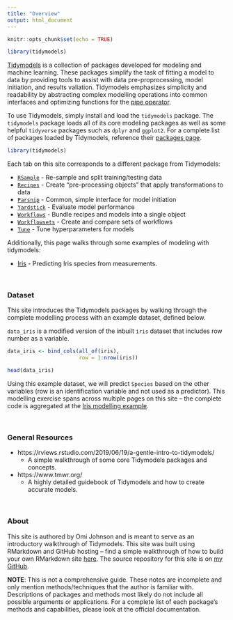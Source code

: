 ```yaml
---
title: "Overview"
output: html_document
---
```


```r
knitr::opts_chunk$set(echo = TRUE)

library(tidymodels)
```

[Tidymodels](https://www.tidymodels.org/) is a collection of packages developed for modeling and machine learning. These packages simplify the task of fitting a model to data by providing tools to assist with data pre-proprocessing, model initiation, and results valiation. Tidymodels emphasizes simplicity and readability by abstracting complex modelling operations into common interfaces and optimizing functions for the [pipe operator](https://towardsdatascience.com/an-introduction-to-the-pipe-in-r-823090760d64).

To use Tidymodels, simply install and load the `tidymodels` package. The `tidymodels` package loads all of its core modeling packages as well as some helpful `tidyverse` packages such as `dplyr` and `ggplot2`. For a complete list of packages loaded by Tidymodels, reference their [packages page](https://www.tidymodels.org/packages/).

```r
library(tidymodels)
```

Each tab on this site corresponds to a different package from Tidymodels: 

* [`RSample`](RSample.html) - Re-sample and split training/testing data
* [`Recipes`](Recipes.html) - Create "pre-processing objects" that apply transformations to data 
* [`Parsnip`](Parsnip.html) - Common, simple interface for model initiation
* [`Yardstick`](Yardstick.html) - Evaluate model performance
* [`Workflows`](Workflows.html) - Bundle recipes and models into a single object
* [`Workflowsets`](WorkflowSets.html) - Create and compare sets of workflows
* [`Tune`](Tune.html) - Tune hyperparameters for models 

Additionally, this page walks through some examples of modeling with tidymodels:

* [Iris](Iris.html) - Predicting Iris species from measurements.

<br>

### Dataset ###

This site introduces the Tidymodels packages by walking through the complete modelling process with an example dataset, defined below. 

`data_iris` is a modified version of the inbuilt `iris` dataset that includes row number as a variable. 
```r
data_iris <- bind_cols(all_of(iris), 
                       row = 1:nrow(iris))

head(data_iris)
```

Using this example dataset, we will predict `Species` based on the other variables (row is an identification variable and not used as a predictor). This modelling exercise spans across multiple pages on this site -- the complete code is aggregated at the [Iris modelling example](Iris.html). 

<br>

### General Resources ###

* https://rviews.rstudio.com/2019/06/19/a-gentle-intro-to-tidymodels/ 
  * A simple walkthrough of some core Tidymodels packages and concepts. 
* https://www.tmwr.org/
  * A highly detailed guidebook of Tidymodels and how to create accurate models. 
  
<br>
  
### About ###

This site is authored by Omi Johnson and is meant to serve as an introductory walkthrough of Tidymodels. This site was built using RMarkdown and GitHub hosting -- find a simple walkthrough of how to build your own RMarkdown site [here](https://psyteachr.github.io/hack-your-data/rmarkdown_2.html). The source repository for this site is on [my GitHub](https://github.com/oj713/tidymodels).

**NOTE**: This is not a comprehensive guide. These notes are incomplete and only mention methods/techniques that the author is familiar with. Descriptions of packages and methods most likely do not include all possible arguments or applications. For a complete list of each package's methods and capabilities, please look at the official documentation. 